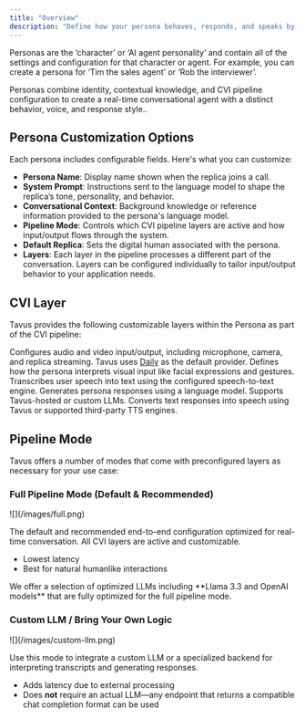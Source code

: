 ```yaml
---
title: "Overview"
description: "Define how your persona behaves, responds, and speaks by configuring layers and modes."
---
```


Personas are the ‘character’ or ‘AI agent personality’ and contain all of the settings and configuration for that character or agent. For example, you can create a persona for ‘Tim the sales agent’ or ‘Rob the interviewer’.

Personas combine identity, contextual knowledge, and CVI pipeline configuration to create a real-time conversational agent with a distinct behavior, voice, and response style..

## Persona Customization Options

Each persona includes configurable fields. Here's what you can customize:

- **Persona Name**: Display name shown when the replica joins a call.
- **System Prompt**: Instructions sent to the language model to shape the replica’s tone, personality, and behavior.
- **Conversational Context**: Background knowledge or reference information provided to the persona's language model.
- **Pipeline Mode**: Controls which CVI pipeline layers are active and how input/output flows through the system.
- **Default Replica**: Sets the digital human associated with the persona.
- **Layers**: Each layer in the pipeline processes a different part of the conversation. Layers can be configured individually to tailor input/output behavior to your application needs.

## CVI Layer

Tavus provides the following customizable layers within the Persona as part of the CVI pipeline:

<CardGroup cols={2}>
  <Card title="Transport Layer" icon="video">
    Configures audio and video input/output, including microphone, camera, and replica streaming. Tavus uses <a href="https://www.daily.co/" target="_blank">Daily</a> as the default provider.
  </Card>
  <Card title="Perception Layer" icon="eye" href="/sections/conversational-video-interface/persona/perception">
    Defines how the persona interprets visual input like facial expressions and gestures.
  </Card>
  <Card title="STT Layer" icon="waveform" href="/sections/conversational-video-interface/persona/stt">
    Transcribes user speech into text using the configured speech-to-text engine.
  </Card>
  <Card title="LLM Layer" icon="brain" href="/sections/conversational-video-interface/persona/llm">
    Generates persona responses using a language model. Supports Tavus-hosted or custom LLMs.
  </Card>
  <Card title="TTS Layer" icon="microphone" href="/sections/conversational-video-interface/persona/tts">
    Converts text responses into speech using Tavus or supported third-party TTS engines.
  </Card>
</CardGroup>

## Pipeline Mode

Tavus offers a number of modes that come with preconfigured layers as necessary for your use case:

### Full Pipeline Mode (Default & Recommended)

<Frame>
  ![](/images/full.png)
</Frame>

The default and recommended end-to-end configuration optimized for real-time conversation. All CVI layers are active and customizable.

- Lowest latency
- Best for natural humanlike interactions

<Note>
   We offer a selection of optimized LLMs including **Llama 3.3 and OpenAI models** that are fully optimized for the full pipeline mode.
</Note>

<Card title="CVI quickstart" icon="rocket" href="/sections/conversational-video-interface/quickstart/use-the-full-pipeline">
  
</Card>

### Custom LLM / Bring Your Own Logic

<Frame>
  ![](/images/custom-llm.png)
</Frame>

Use this mode to integrate a custom LLM or a specialized backend for interpreting transcripts and generating responses.

- Adds latency due to external processing
- Does **not** require an actual LLM—any endpoint that returns a compatible chat completion format can be used

<Card title="Integrate your own custom LLM or logic" icon="binary" href="/sections/conversational-video-interface/persona/llm#custom-llms">
  
</Card>